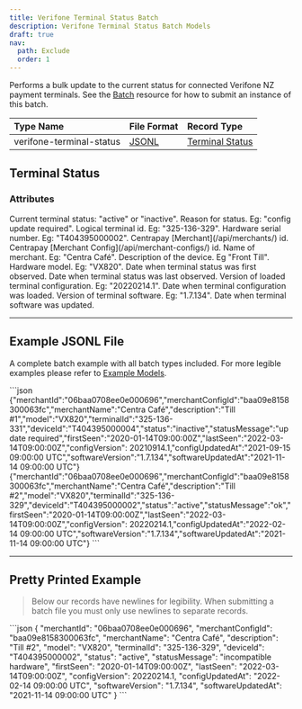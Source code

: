 ```yaml
---
title: Verifone Terminal Status Batch
description: Verifone Terminal Status Batch Models
draft: true
nav:
  path: Exclude
  order: 1
---
```


Performs a bulk update to the current status for connected Verifone NZ payment terminals. See the [Batch](/api/batches/) resource for how to submit an instance of this batch.

|        Type Name         |           File Format           |             Record Type             |
| :----------------------- | :------------------------------ | :---------------------------------- |
| verifone-terminal-status | [JSONL](https://jsonlines.org/) | [Terminal Status](#terminal-status) |

## Terminal Status

### Attributes
<Properties>
  <Property name="status" type="string">
    Current terminal status: "active" or "inactive".
  </Property>

  <Property name="statusMessage" type="string">
    Reason for status. Eg: "config update required".
  </Property>

  <Property name="terminalId" type="string">
    Logical terminal id. Eg: "325-136-329".
  </Property>

  <Property name="deviceId" type="string">
    Hardware serial number. Eg: "T404395000002".
  </Property>

  <Property name="merchantId" type="string">
    Centrapay [Merchant](/api/merchants/) id.
  </Property>

  <Property name="merchantConfigId" type="string">
    Centrapay [Merchant Config](/api/merchant-configs/) id.
  </Property>

  <Property name="merchantName" type="string">
    Name of merchant. Eg: "Centra Café".
  </Property>

  <Property name="description" type="string">
    Description of the device. Eg "Front Till".
  </Property>

  <Property name="model" type="string">
    Hardware model. Eg: "VX820".
  </Property>

  <Property name="firstSeen" type="timestamp">
    Date when terminal status was first observed.
  </Property>

  <Property name="lastSeen" type="timestamp">
    Date when terminal status was last observed.
  </Property>

  <Property name="configVersion" type="string">
    Version of loaded terminal configuration. Eg: "20220214.1".
  </Property>

  <Property name="configUpdatedAt" type="timestamp">
    Date when terminal configuration was loaded.
  </Property>

  <Property name="softwareVersion" type="string">
    Version of terminal software. Eg: "1.7.134".
  </Property>

  <Property name="softwareUpdatedAt" type="timestamp">
    Date when terminal software was updated.
  </Property>
</Properties>

---

## Example JSONL File

A complete batch example with all batch types included. For more legible examples please refer to [Example Models](#example-models).

<CodePanel title="Example JSONL">
  ```json
  {"merchantId":"06baa0708ee0e000696","merchantConfigId":"baa09e8158300063fc","merchantName":"Centra Café","description":"Till #1","model":"VX820","terminalId":"325-136-331","deviceId":"T404395000004","status":"inactive","statusMessage":"update required","firstSeen":"2020-01-14T09:00:00Z","lastSeen":"2022-03-14T09:00:00Z","configVersion": 20210914.1,"configUpdatedAt":"2021-09-15 09:00:00 UTC","softwareVersion":"1.7.134","softwareUpdatedAt":"2021-11-14 09:00:00 UTC"}
  {"merchantId":"06baa0708ee0e000696","merchantConfigId":"baa09e8158300063fc","merchantName":"Centra Café","description":"Till #2","model":"VX820","terminalId":"325-136-329","deviceId":"T404395000002","status":"active","statusMessage":"ok","firstSeen":"2020-01-14T09:00:00Z","lastSeen":"2022-03-14T09:00:00Z","configVersion": 20220214.1,"configUpdatedAt":"2022-02-14 09:00:00 UTC","softwareVersion":"1.7.134","softwareUpdatedAt":"2021-11-14 09:00:00 UTC"}
  ```
</CodePanel>

---

## Pretty Printed Example

> Below our records have newlines for legibility. When submitting a batch file you must only use newlines to separate records.

<CodePanel title="Pretty Printed Example">
  ```json
  {
    "merchantId": "06baa0708ee0e000696",
    "merchantConfigId": "baa09e8158300063fc",
    "merchantName": "Centra Café",
    "description": "Till #2",
    "model": "VX820",
    "terminalId": "325-136-329",
    "deviceId": "T404395000002",
    "status": "active",
    "statusMessage": "incompatible hardware",
    "firstSeen": "2020-01-14T09:00:00Z",
    "lastSeen": "2022-03-14T09:00:00Z",
    "configVersion": 20220214.1,
    "configUpdatedAt": "2022-02-14 09:00:00 UTC",
    "softwareVersion": "1.7.134",
    "softwareUpdatedAt": "2021-11-14 09:00:00 UTC"
  }
  ```
</CodePanel>
